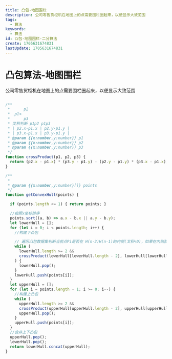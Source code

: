 ```yaml
---
title: 凸包-地图围栏
description: 公司零售货柜机在地图上的点需要围栏圈起来，以便显示大致范围
tags:
  - 算法
keywords:
  - 算法
id: 凸包-地图围栏-二分算法
create: 1705631674831
lastUpdate: 1705631674831
---
```

# 凸包算法-地图围栏

公司零售货柜机在地图上的点需要围栏圈起来，以便显示大致范围

```js

/**
 *      p2
 *  p1<
 *      p3
 * 叉积判断 p1p2 p1p3
 * | p2.x-p1.x | p2.y-p1.y |
 * | p3.x-p1.x | p3.y-p1.y |
 * @param {{x:number,y:number}} p1 
 * @param {{x:number,y:number}} p2 
 * @param {{x:number,y:number}} p3 
 */
function crossProduct(p1, p2, p3) {
  return (p2.x - p1.x) * (p3.y - p1.y) - (p2.y - p1.y) * (p3.x - p1.x);
}

/**
 * 
 * @param {{x:number,y:number}[]} points 
 */
function getConvexHull(points) {

  if (points.length <= 1) { return points; }

  //按照x坐标排序 
  points.sort((a, b) => a.x - b.x || a.y - b.y);
  let lowerHull = [];
  for (let i = 0; i < points.length; i++) {
    //构建下凸包

    // 遍历凸包数据集判断当前点Pi是否在 H(n-2)H(n-1)的内侧(叉积<0)，如果在内侧就移除H(n-1) 
    while (
      lowerHull.length >= 2 && 
      crossProduct(lowerHull[lowerHull.length - 2], lowerHull[lowerHull.length - 1], points[i]) <= 0
    ) {
      lowerHull.pop();
    }
    lowerHull.push(points[i]);
  }
  let upperHull = [];
  for (let i = points.length - 1; i >= 0; i--) {
    //构建上凸包
    while (
      upperHull.length >= 2 && 
      crossProduct(upperHull[upperHull.length - 2], upperHull[upperHull.length - 1], points[i]) <= 0) {
      upperHull.pop();
    }
    upperHull.push(points[i]);
  }
  //合并上下凸包 
  upperHull.pop();
  lowerHull.pop();
  return lowerHull.concat(upperHull);
}
```
